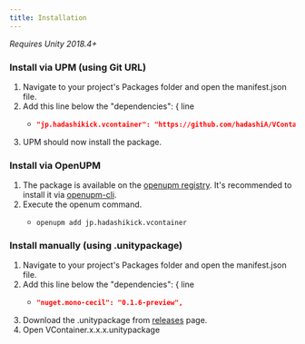 ```yaml
---
title: Installation
---
```


*Requires Unity 2018.4+*

### Install via UPM (using Git URL)

1. Navigate to your project's Packages folder and open the manifest.json file.
2. Add this line below the "dependencies": { line
    - ```json title="Packages/manifest.json"
      "jp.hadashikick.vcontainer": "https://github.com/hadashiA/VContainer.git?path=VContainer/Assets/VContainer#1.4.1",
      ```
3. UPM should now install the package.

### Install via OpenUPM

1. The package is available on the [openupm registry](https://openupm.com). It's recommended to install it via [openupm-cli](https://github.com/openupm/openupm-cli).
2. Execute the openum command.
    - ```
      openupm add jp.hadashikick.vcontainer
      ```

### Install manually (using .unitypackage)

1. Navigate to your project's Packages folder and open the manifest.json file.
2. Add this line below the "dependencies": { line
    - ```json title="Packages/manifest.json"
      "nuget.mono-cecil": "0.1.6-preview",
      ```
3. Download the .unitypackage from [releases](https://github.com/hadashiA/VContainer/releases) page.
4. Open VContainer.x.x.x.unitypackage

